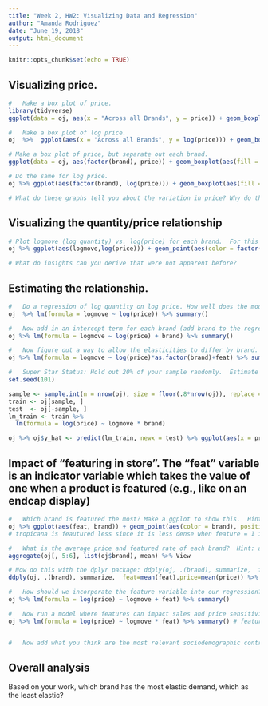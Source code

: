 ```yaml
---
title: "Week 2, HW2: Visualizing Data and Regression"
author: "Amanda Rodriguez"
date: "June 19, 2018"
output: html_document
---
```


```r
knitr::opts_chunk$set(echo = TRUE)
```

##	Visualizing price.
```r
# 	Make a box plot of price.  
library(tidyverse)
ggplot(data = oj, aes(x = "Across all Brands", y = price)) + geom_boxplot()

# 	Make a box plot of log price.
oj  %>%  ggplot(aes(x = "Across all Brands", y = log(price))) + geom_boxplot()

# Make a box plot of price, but separate out each brand.
ggplot(data = oj, aes(factor(brand), price)) + geom_boxplot(aes(fill = factor(brand)))

# Do the same for log price. 
oj %>% ggplot(aes(factor(brand), log(price))) + geom_boxplot(aes(fill = factor(brand)))

# What do these graphs tell you about the variation in price? Why do the log plots look different? Do you find them more/less informative?

```
##	Visualizing the quantity/price relationship
```r
# Plot logmove (log quantity) vs. log(price) for each brand.  For this one the appropriate second part of the ggplot command will be: + geom_point(aes(color = factor(var_name)))
oj %>% ggplot(aes(logmove,log(price))) + geom_point(aes(color = factor(brand)))

# What do insights can you derive that were not apparent before?

```  
## Estimating the relationship.
```r
#	Do a regression of log quantity on log price. How well does the model fit? What is the elasticity, does it make sense?
oj  %>% lm(formula = logmove ~ log(price)) %>% summary()

#	Now add in an intercept term for each brand (add brand to the regression), how do the results change? 
oj %>% lm(formula = logmove ~ log(price) + brand) %>% summary()

#	Now figure out a way to allow the elasticities to differ by brand. Search "interaction terms" and "dummy variables" if you don't remember this from econometrics. Note the estimate coefficients will "offset" the base estimates. What is the insights we get from this regression? What is the elasticity for each firm? Do the elasticities make sense?
oj %>% lm(formula = logmove ~ log(price)*as.factor(brand)+feat) %>% summary()

#	Super Star Status: Hold out 20% of your sample randomly.  Estimate the model on the remaining 80%.  Use the predict command to see how well the model fits on the rest of the data (e.g., y_hat <- predict(my_model, newx = test_matrix))
set.seed(101) 

sample <- sample.int(n = nrow(oj), size = floor(.8*nrow(oj)), replace = F)
train <- oj[sample, ]
test  <- oj[-sample, ]
lm_train <- train %>%  
  lm(formula = log(price) ~ logmove * brand)

oj %>% oj$y_hat <- predict(lm_train, newx = test) %>% ggplot(aes(x = price, y = y_hat), color = brand) + geom_line()


```

##	Impact of "featuring in store".  The "feat" variable is an indicator variable which takes the value of one when a product is featured (e.g., like on an endcap display) 
```r
#	Which brand is featured the most? Make a ggplot to show this.  Hint: using position = "jitter", within the aes(color = factor(var_name)) of ggplot is one way to do this.  
oj %>% ggplot(aes(feat, brand)) + geom_point(aes(color = brand), position = "jitter")
# tropicana is feautured less since it is less dense when feature = 1 in the graph

#	What is the average price and featured rate of each brand?  Hint: aggregate(df[, x:y], list(df$var_name), mean) where x and y are the column numbers of the two variables you care about.
aggregate(oj[, 5:6], list(oj$brand), mean) %>% View

# Now do this with the dplyr package: ddply(oj, .(brand), summarize,  feat=mean(feat),price=mean(price)).  That package is really nifty.  You can also break this out by feat and not-featured: ddply(oj, .(brand,feat), summarize,  mean_price=mean(price),sd_price=sd(price), obs=length(price))
ddply(oj, .(brand), summarize,  feat=mean(feat),price=mean(price)) %>% View

#	How should we incorporate the feature variable into our regression? Start with an additive formulation (e.g. feature impacts sales, but not through price).
oj %>% lm(formula = log(price) ~ logmove + feat) %>% summary()

#	Now run a model where features can impact sales and price sensitivity.
oj %>% lm(formula = log(price) ~ logmove * feat) %>% summary() # feature interacts with model


#	Now add what you think are the most relevant sociodemographic controls and produce the regression results from that regression as well.  

```

##	Overall analysis
Based on your work, which brand has the most elastic demand, which as the least elastic? 

